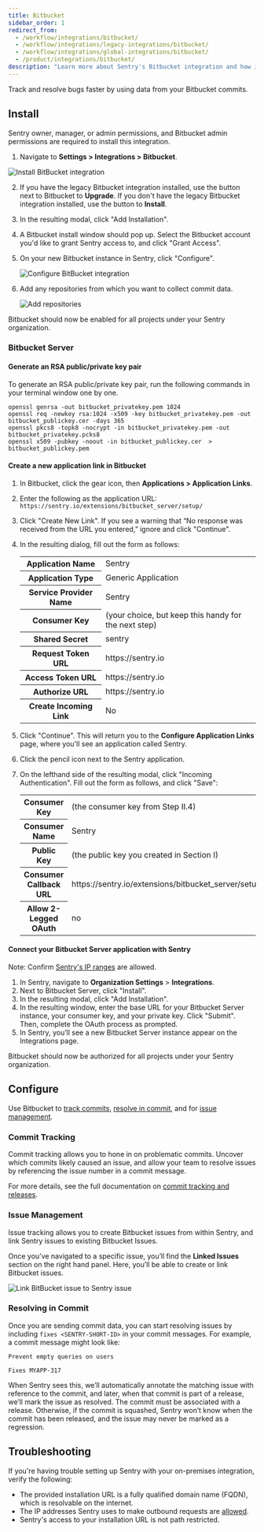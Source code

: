 ```yaml
---
title: Bitbucket
sidebar_order: 1
redirect_from:
  - /workflow/integrations/bitbucket/
  - /workflow/integrations/legacy-integrations/bitbucket/
  - /workflow/integrations/global-integrations/bitbucket/
  - /product/integrations/bitbucket/
description: "Learn more about Sentry's Bitbucket integration and how it can track and resolve bugs faster by using data from your Bitbucket commits."
---
```


Track and resolve bugs faster by using data from your Bitbucket commits.

## Install

<Note>

Sentry owner, manager, or admin permissions, and Bitbucket admin permissions are required to install this integration.

</Note>

1. Navigate to **Settings > Integrations > Bitbucket**.

![Install BitBucket integration](bitbucket-install-pg.png)

2. If you have the legacy Bitbucket integration installed, use the button next to Bitbucket to **Upgrade**. If you don't have the legacy Bitbucket integration installed, use the button to **Install**.

3. In the resulting modal, click "Add Installation".

4. A Bitbucket install window should pop up. Select the Bitbucket account you'd like to grant Sentry access to, and click "Grant Access".
5. On your new Bitbucket instance in Sentry, click "Configure".

   ![Configure BitBucket integration](bitbucket-installed.png)

6. Add any repositories from which you want to collect commit data.

   ![Add repositories](bitbucket-add-repo.png)

Bitbucket should now be enabled for all projects under your Sentry organization.

### Bitbucket Server

#### Generate an RSA public/private key pair

To generate an RSA public/private key pair, run the following commands in your terminal window one by one.

```
openssl genrsa -out bitbucket_privatekey.pem 1024
openssl req -newkey rsa:1024 -x509 -key bitbucket_privatekey.pem -out bitbucket_publickey.cer -days 365
openssl pkcs8 -topk8 -nocrypt -in bitbucket_privatekey.pem -out bitbucket_privatekey.pcks8
openssl x509 -pubkey -noout -in bitbucket_publickey.cer  > bitbucket_publickey.pem
```

#### Create a new application link in Bitbucket

1. In Bitbucket, click the gear icon, then **Applications > Application Links**.
2. Enter the following as the application URL:
   `https://sentry.io/extensions/bitbucket_server/setup/`
3. Click "Create New Link". If you see a warning that “No response was received from the URL you entered,” ignore and click "Continue".
4. In the resulting dialog, fill out the form as follows:

   <table>
     <tr>
       <th>Application Name</th>
       <td>Sentry</td>
     </tr>
     <tr>
       <th>Application Type</th>
       <td>Generic Application</td>
     </tr>
     <tr>
       <th>Service Provider Name</th>
       <td>Sentry</td>
     </tr>
     <tr>
       <th>Consumer Key</th>
       <td>(your choice, but keep this handy for the next step)</td>
     </tr>
     <tr>
       <th>Shared Secret</th>
       <td>sentry</td>
     </tr>
     <tr>
       <th>Request Token URL</th>
       <td>https://sentry.io</td>
     </tr>
     <tr>
       <th>Access Token URL</th>
       <td>https://sentry.io</td>
     </tr>
     <tr>
       <th>Authorize URL</th>
       <td>https://sentry.io</td>
     </tr>
     <tr>
       <th>Create Incoming Link</th>
       <td>No</td>
     </tr>
   </table>

5. Click "Continue". This will return you to the **Configure Application Links** page, where you'll see an application called Sentry.
6. Click the pencil icon next to the Sentry application.
7. On the lefthand side of the resulting modal, click "Incoming Authentication". Fill out the form as follows, and click "Save":

   <table>
     <tr>
       <th>Consumer Key</th>
       <td>(the consumer key from Step II.4)</td>
     </tr>
     <tr>
       <th>Consumer Name</th>
       <td>Sentry</td>
     </tr>
     <tr>
       <th>Public Key</th>
       <td>(the public key you created in Section I)</td>
     </tr>
     <tr>
       <th>Consumer Callback URL</th>
       <td>https://sentry.io/extensions/bitbucket_server/setup/</td>
     </tr>
     <tr>
       <th>Allow 2-Legged OAuth</th>
       <td>no</td>
     </tr>
   </table>

#### Connect your Bitbucket Server application with Sentry

Note: Confirm [Sentry's IP ranges](/product/security/ip-ranges/) are allowed.

1. In Sentry, navigate to **Organization Settings** > **Integrations**.
2. Next to Bitbucket Server, click "Install".
3. In the resulting modal, click "Add Installation".
4. In the resulting window, enter the base URL for your Bitbucket Server instance, your consumer key, and your private key. Click "Submit". Then, complete the OAuth process as prompted.
5. In Sentry, you’ll see a new Bitbucket Server instance appear on the Integrations page.

Bitbucket should now be authorized for all projects under your Sentry organization.

## Configure

Use Bitbucket to [track commits](#commit-tracking), [resolve in commit](#resolving-in-commit), and for [issue management](#issue-management).

### Commit Tracking

Commit tracking allows you to hone in on problematic commits. Uncover which commits likely caused an issue, and allow your team to resolve issues by referencing the issue number in a commit message.

For more details, see the full documentation on [commit tracking and releases](/product/releases/setup/).

### Issue Management

Issue tracking allows you to create Bitbucket issues from within Sentry, and link Sentry issues to existing Bitbucket Issues.

Once you’ve navigated to a specific issue, you’ll find the **Linked Issues** section on the right hand panel. Here, you’ll be able to create or link Bitbucket issues.

![Link BitBucket issue to Sentry issue](bitbucket-link-issue.png)

### Resolving in Commit

Once you are sending commit data, you can start resolving issues by including `fixes <SENTRY-SHORT-ID>` in your commit messages. For example, a commit message might look like:

```
Prevent empty queries on users

Fixes MYAPP-317
```

When Sentry sees this, we’ll automatically annotate the matching issue with reference to the commit, and later, when that commit is part of a release, we’ll mark the issue as resolved. The commit must be associated with a release. Otherwise, if the commit is squashed, Sentry won’t know when the commit has been released, and the issue may never be marked as a regression.

## Troubleshooting

If you're having trouble setting up Sentry with your on-premises integration, verify the following:

- The provided installation URL is a fully qualified domain name (FQDN), which is resolvable on the internet.
- The IP addresses Sentry uses to make outbound requests are [allowed](/product/security/ip-ranges/).
- Sentry's access to your installation URL is not path restricted.
